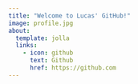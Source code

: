 ```yaml
---
title: "Welcome to Lucas' GitHub!"
image: profile.jpg
about:
  template: jolla
  links:
    - icon: github
      text: Github
      href: https://github.com
---
```

